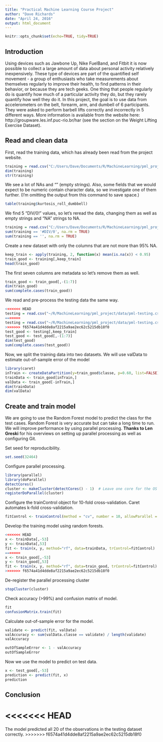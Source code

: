 ```yaml
---
title: "Practical Machine Learning Course Project"
author: "Dave Richards"
date: "April 24, 2016"
output: html_document
---
```


```r
knitr::opts_chunk$set(echo=TRUE, tidy=TRUE)
```

## Introduction

Using devices such as Jawbone Up, Nike FuelBand, and Fitbit it is now possible to collect a large amount of data about personal activity relatively inexpensively. These type of devices are part of the quantified self movement - a group of enthusiasts who take measurements about themselves regularly to improve their health, to find patterns in their behavior, or because they are tech geeks. One thing that people regularly do is quantify how much of a particular activity they do, but they rarely quantify how well they do it. In this project, the goal is to use data from accelerometers on the belt, forearm, arm, and dumbell of 6 participants. They were asked to perform barbell lifts correctly and incorrectly in 5 different ways. More information is available from the website here: http://groupware.les.inf.puc-rio.br/har (see the section on the Weight Lifting Exercise Dataset).

## Read and clean data

First, read the training data, which has already been read from the project website.
```r
training = read.csv("C:/Users/Dave/Documents/R/MachineLearning/pml_project/data/pml-training.csv",stringsAsFactors = FALSE)
dim(training)
str(training)
```

We see a lot of NAs and "" (empty strings). Also, some fields that we would expect to be numeric contain character data, so we investigate one of them further. (I'm omitting the output from this command to save space.)
```r
table(training$kurtosis_roll_dumbbell)
```

We find 5 "DIV/0!" values, so let's reread the data, changing them as well as empty strings and "NA" strings to NA.
```r
training = read.csv("C:/Users/Dave/Documents/R/MachineLearning/pml_project/data/pml-training.csv",stringsAsFactors = FALSE,na.strings = c("NA", "", "#DIV/0!"))
sum(training == '#DIV/0', na.rm = TRUE)
sum(training == '', na.rm = TRUE)
```

Create a new dataset with only the columns that are not more than 95% NA.
```r
keep_train <- apply(training, 2, function(x) mean(is.na(x)) < 0.95)
train_good <- training[,keep_train]
head(train_good)
```

The first seven columns are metadata so let's remove them as well.
```r
train_good <- train_good[,-(1:7)]
dim(train_good)
sum(complete.cases(train_good))
```

We read and pre-process the testing data the same way.
```r
<<<<<<< HEAD
testing = read.csv("~/R/MachineLearning/pml_project/data/pml-testing.csv", stringsAsFactors = FALSE,na.strings=c("NA", "", "#DIV/0!"))
=======
testing = read.csv("~/R/MachineLearning/pml_project/data/pml-testing.csv", stringsAsFactors = FALSE, na.strings=c("NA", "", "#DIV/0!"))
>>>>>>> f6574a41d4dde8af2215a9ae2ec62c5215db18f0
test_good <- testing[,keep_train]
test_good <- test_good[,-(1:7)]
dim(test_good)
sum(complete.cases(test_good))
```

Now, we split the training data into two datasets. We will use valData to estimate out-of-sample error of the model
```r
library(caret)
inTrain <- createDataPartition(y=train_good$classe, p=0.60, list=FALSE)
trainData <- train_good[inTrain,]
valData <- train_good[-inTrain,]
dim(trainData)
dim(valData)
```


## Create and train model

We are going to use the Random Forest model to predict the class for the test cases. Random Forest is very accurate but can take a long time to run. We will improve performance by using parallel processing. **Thanks to Len Greski** for his overviews on setting up parallel processing as well as configuring Git.

Set seed for reproducibility.
```r
set.seed(32464)
```

Configure parallel processing.
```r
library(parallel)
library(doParallel)
detectCores()
cluster <- makeCluster(detectCores() - 1)  # Leave one core for the OS
registerDoParallel(cluster)
```

Configure the trainControl object for 10-fold cross-validation. Caret automates k-fold cross-validation.
```r
fitControl <- trainControl(method = "cv", number = 10, allowParallel = TRUE)
```

Develop the training model using random forests.
```r
<<<<<<< HEAD
x <- trainData[,-53]
y <- trainData[,53]
fit <- train(x, y, method="rf", data=trainData, trControl=fitControl)
=======
x <- train_good[,-53]
y <- train_good[,53]
fit <- train(x, y, method="rf", data=train_good, trControl=fitControl)  # This can take a long time to run.
>>>>>>> f6574a41d4dde8af2215a9ae2ec62c5215db18f0
```

De-register the parallel processing cluster
```r
stopCluster(cluster)
```

Check accuracy (>99%) and confusion matrix of model.
```r
fit
confusionMatrix.train(fit)
```

Calculate out-of-sample error for the model.
```r
validate <- predict(fit, valData)
valAccuracy <- sum(valData.classe == validate) / length(validate)
valAccuracy

outOfSampleError <- 1 - valAccuracy
outOfSampleError
```


Now we use the model to predict on test data.
```r
x <- test_good[,-53]
prediction <- predict(fit, x)
prediction
```

## Conclusion
<<<<<<< HEAD
=======

The model predicted all 20 of the observations in the testing dataset correctly.
>>>>>>> f6574a41d4dde8af2215a9ae2ec62c5215db18f0
